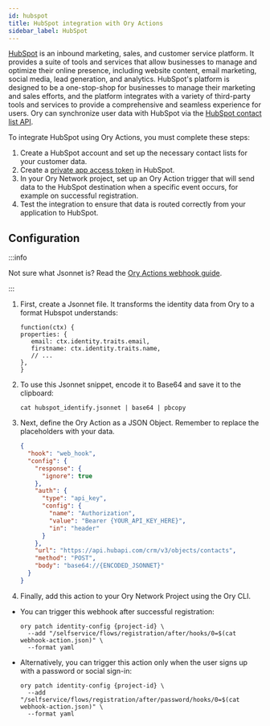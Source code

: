 ```yaml
---
id: hubspot
title: HubSpot integration with Ory Actions
sidebar_label: HubSpot
---
```


[HubSpot](https://www.hubspot.com) is an inbound marketing, sales, and customer service platform. It provides a suite of tools and
services that allow businesses to manage and optimize their online presence, including website content, email marketing, social
media, lead generation, and analytics. HubSpot's platform is designed to be a one-stop-shop for businesses to manage their
marketing and sales efforts, and the platform integrates with a variety of third-party tools and services to provide a
comprehensive and seamless experience for users. Ory can synchronize user data with HubSpot via the
[HubSpot contact list API](https://developers.hubspot.com/docs/api/crm/contacts).

To integrate HubSpot using Ory Actions, you must complete these steps:

1. Create a HubSpot account and set up the necessary contact lists for your customer data.
2. Create a [private app access token](https://developers.hubspot.com/docs/api/private-apps) in HubSpot.
3. In your Ory Network project, set up an Ory Action trigger that will send data to the HubSpot destination when a specific event
   occurs, for example on successful registration.
4. Test the integration to ensure that data is routed correctly from your application to HubSpot.

## Configuration

:::info

Not sure what Jsonnet is? Read the [Ory Actions webhook guide](../../guides/integrate-with-ory-cloud-through-webhooks.mdx).

:::

1. First, create a Jsonnet file. It transforms the identity data from Ory to a format Hubspot understands:

   ```jsonnet title="./hubspot_identify.jsonnet"
   function(ctx) {
   properties: {
      email: ctx.identity.traits.email,
      firstname: ctx.identity.traits.name,
      // ...
   },
   }
   ```

2. To use this Jsonnet snippet, encode it to Base64 and save it to the clipboard:

   ```shell
   cat hubspot_identify.jsonnet | base64 | pbcopy
   ```

3. Next, define the Ory Action as a JSON Object. Remember to replace the placeholders with your data.

   ```json title="./webhook-action.json"
   {
     "hook": "web_hook",
     "config": {
       "response": {
         "ignore": true
       },
       "auth": {
         "type": "api_key",
         "config": {
           "name": "Authorization",
           "value": "Bearer {YOUR_API_KEY_HERE}",
           "in": "header"
         }
       },
       "url": "https://api.hubapi.com/crm/v3/objects/contacts",
       "method": "POST",
       "body": "base64://{ENCODED_JSONNET}"
     }
   }
   ```

4. Finally, add this action to your Ory Network Project using the Ory CLI.

- You can trigger this webhook after successful registration:

  ```shell
  ory patch identity-config {project-id} \
    --add "/selfservice/flows/registration/after/hooks/0=$(cat webhook-action.json)" \
    --format yaml
  ```

- Alternatively, you can trigger this action only when the user signs up with a password or social sign-in:

  ```shell
  ory patch identity-config {project-id} \
    --add "/selfservice/flows/registration/after/password/hooks/0=$(cat webhook-action.json)" \
    --format yaml
  ```
